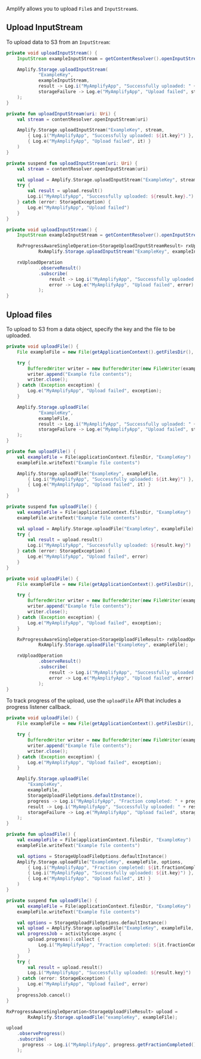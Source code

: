Amplify allows you to upload `File`s and `InputStream`s.

## Upload InputStream
To upload data to S3 from an `InputStream`:

<BlockSwitcher>
<CodeBlock name="Java">

```java
private void uploadInputStream() {
    InputStream exampleInputStream = getContentResolver().openInputStream(uri);

    Amplify.Storage.uploadInputStream(
            "ExampleKey",
            exampleInputStream,
            result -> Log.i("MyAmplifyApp", "Successfully uploaded: " + result.getKey()),
            storageFailure -> Log.e("MyAmplifyApp", "Upload failed", storageFailure)
    );
}
```

</CodeBlock>
<CodeBlock name="Kotlin - Callbacks">

```kotlin
private fun uploadInputStream(uri: Uri) {
    val stream = contentResolver.openInputStream(uri)

    Amplify.Storage.uploadInputStream("ExampleKey", stream,
        { Log.i("MyAmplifyApp", "Successfully uploaded: ${it.key}") },
        { Log.e("MyAmplifyApp", "Upload failed", it) }
    )
}
```

</CodeBlock>
<CodeBlock name="Kotlin - Coroutines (Beta)">

```kotlin
private suspend fun uploadInputStream(uri: Uri) {
    val stream = contentResolver.openInputStream(uri)

    val upload = Amplify.Storage.uploadInputStream("ExampleKey", stream)
    try {
        val result = upload.result()
        Log.i("MyAmplifyApp", "Successfully uploaded: ${result.key}.")
    } catch (error: StorageException) {
        Log.e("MyAmplifyApp", "Upload failed")
    }
}
```

</CodeBlock>
<CodeBlock name="RxJava">

```java
private void uploadInputStream() {
    InputStream exampleInputStream = getContentResolver().openInputStream(uri);

    RxProgressAwareSingleOperation<StorageUploadInputStreamResult> rxUploadOperation =
            RxAmplify.Storage.uploadInputStream("ExampleKey", exampleInputStream);

    rxUploadOperation
            .observeResult()
            .subscribe(
                result -> Log.i("MyAmplifyApp", "Successfully uploaded: " + result.getKey()),
                error -> Log.e("MyAmplifyApp", "Upload failed", error)
            );
}
```

</CodeBlock>
</BlockSwitcher>

## Upload files
To upload to S3 from a data object, specify the key and the file to be uploaded. 

<BlockSwitcher>
<CodeBlock name="Java">

```java
private void uploadFile() {
    File exampleFile = new File(getApplicationContext().getFilesDir(), "ExampleKey");

    try {
        BufferedWriter writer = new BufferedWriter(new FileWriter(exampleFile));
        writer.append("Example file contents");
        writer.close();
    } catch (Exception exception) {
        Log.e("MyAmplifyApp", "Upload failed", exception);
    }

    Amplify.Storage.uploadFile(
            "ExampleKey",
            exampleFile,
            result -> Log.i("MyAmplifyApp", "Successfully uploaded: " + result.getKey()),
            storageFailure -> Log.e("MyAmplifyApp", "Upload failed", storageFailure)
    );
}
```

</CodeBlock>
<CodeBlock name="Kotlin - Callbacks">

```kotlin
private fun uploadFile() {
    val exampleFile = File(applicationContext.filesDir, "ExampleKey")
    exampleFile.writeText("Example file contents")

    Amplify.Storage.uploadFile("ExampleKey", exampleFile,
        { Log.i("MyAmplifyApp", "Successfully uploaded: ${it.key}") },
        { Log.e("MyAmplifyApp", "Upload failed", it) }
    )
}
```

</CodeBlock>
<CodeBlock name="Kotlin - Coroutines (Beta)">

```kotlin
private suspend fun uploadFile() {
    val exampleFile = File(applicationContext.filesDir, "ExampleKey")
    exampleFile.writeText("Example file contents")

    val upload = Amplify.Storage.uploadFile("ExampleKey", exampleFile)
    try {
        val result = upload.result()
        Log.i("MyAmplifyApp", "Successfully uploaded: ${result.key}")
    } catch (error: StorageException) {
        Log.e("MyAmplifyApp", "Upload failed", error)
    }
}
```

</CodeBlock>
<CodeBlock name="RxJava">

```java
private void uploadFile() {
    File exampleFile = new File(getApplicationContext().getFilesDir(), "ExampleKey");

    try {
        BufferedWriter writer = new BufferedWriter(new FileWriter(exampleFile));
        writer.append("Example file contents");
        writer.close();
    } catch (Exception exception) {
        Log.e("MyAmplifyApp", "Upload failed", exception);
    }

    RxProgressAwareSingleOperation<StorageUploadFileResult> rxUploadOperation =
            RxAmplify.Storage.uploadFile("ExampleKey", exampleFile);

    rxUploadOperation
            .observeResult()
            .subscribe(
                result -> Log.i("MyAmplifyApp", "Successfully uploaded: " + result.getKey()),
                error -> Log.e("MyAmplifyApp", "Upload failed", error)
            );
}
```

</CodeBlock>
</BlockSwitcher>

To track progress of the upload, use the `uploadFile` API that includes a progress listener callback.

<BlockSwitcher>
<CodeBlock name="Java">

```java
private void uploadFile() {
    File exampleFile = new File(getApplicationContext().getFilesDir(), "ExampleKey");

    try {
        BufferedWriter writer = new BufferedWriter(new FileWriter(exampleFile));
        writer.append("Example file contents");
        writer.close();
    } catch (Exception exception) {
        Log.e("MyAmplifyApp", "Upload failed", exception);
    }

    Amplify.Storage.uploadFile(
        "ExampleKey",
        exampleFile,
        StorageUploadFileOptions.defaultInstance(),
        progress -> Log.i("MyAmplifyApp", "Fraction completed: " + progress.getFractionCompleted()),
        result -> Log.i("MyAmplifyApp", "Successfully uploaded: " + result.getKey()),
        storageFailure -> Log.e("MyAmplifyApp", "Upload failed", storageFailure)
    );
}
```

</CodeBlock>
<CodeBlock name="Kotlin - Callbacks">

```kotlin
private fun uploadFile() {
    val exampleFile = File(applicationContext.filesDir, "ExampleKey")
    exampleFile.writeText("Example file contents")

    val options = StorageUploadFileOptions.defaultInstance()
    Amplify.Storage.uploadFile("ExampleKey", exampleFile, options,
        { Log.i("MyAmplifyApp", "Fraction completed: ${it.fractionCompleted}") },
        { Log.i("MyAmplifyApp", "Successfully uploaded: ${it.key}") },
        { Log.e("MyAmplifyApp", "Upload failed", it) }
    )
}
```

</CodeBlock>
<CodeBlock name="Kotlin - Coroutines (Beta)">

```kotlin
private suspend fun uploadFile() {
    val exampleFile = File(applicationContext.filesDir, "ExampleKey")
    exampleFile.writeText("Example file contents")

    val options = StorageUploadFileOptions.defaultInstance()
    val upload = Amplify.Storage.uploadFile("ExampleKey", exampleFile, options)
    val progressJob = activityScope.async {
        upload.progress().collect {
            Log.i("MyAmplifyApp", "Fraction completed: ${it.fractionCompleted}")
        }
    }
    try {
        val result = upload.result()
        Log.i("MyAmplifyApp", "Successfully uploaded: ${result.key}")
    } catch (error: StorageException) {
        Log.e("MyAmplifyApp", "Upload failed", error)
    }
    progressJob.cancel()
}
```

</CodeBlock>
<CodeBlock name="RxJava">

```java
RxProgressAwareSingleOperation<StorageUploadFileResult> upload =
        RxAmplify.Storage.uploadFile("exampleKey", exampleFile);

upload
    .observeProgress()
    .subscribe(
      progress -> Log.i("MyAmplifyApp", progress.getFractionCompleted())
    );
```

</CodeBlock>
</BlockSwitcher>
